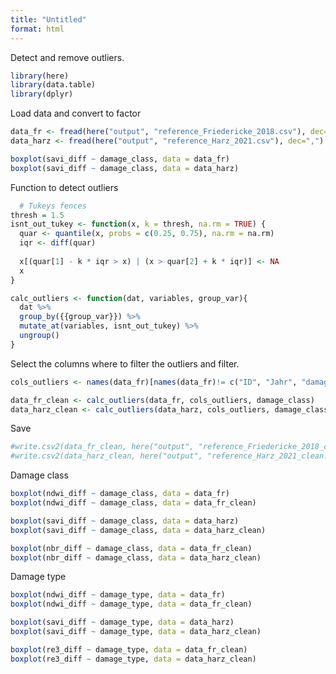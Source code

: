 ```yaml
---
title: "Untitled"
format: html
---
```


Detect and remove outliers.

```r
library(here)
library(data.table)
library(dplyr)
```

Load data and convert to factor

```r
data_fr <- fread(here("output", "reference_Friedericke_2018.csv"), dec=",")
data_harz <- fread(here("output", "reference_Harz_2021.csv"), dec=",")
```

```r
boxplot(savi_diff ~ damage_class, data = data_fr)
boxplot(savi_diff ~ damage_class, data = data_harz)
```

Function to detect outliers

```r
  # Tukeys fences
thresh = 1.5
isnt_out_tukey <- function(x, k = thresh, na.rm = TRUE) {
  quar <- quantile(x, probs = c(0.25, 0.75), na.rm = na.rm)
  iqr <- diff(quar)
  
  x[(quar[1] - k * iqr > x) | (x > quar[2] + k * iqr)] <- NA
  x
}

calc_outliers <- function(dat, variables, group_var){
  dat %>% 
  group_by({{group_var}}) %>%
  mutate_at(variables, isnt_out_tukey) %>% 
  ungroup()
}
```

Select the columns where to filter the outliers and filter.

```r
cols_outliers <- names(data_fr)[names(data_fr)!= c("ID", "Jahr", "damage_type", "damage_class")]  

data_fr_clean <- calc_outliers(data_fr, cols_outliers, damage_class)
data_harz_clean <- calc_outliers(data_harz, cols_outliers, damage_class)
```

Save

```r
#write.csv2(data_fr_clean, here("output", "reference_Friedericke_2018_clean.csv"), row.names=FALSE) 
#write.csv2(data_harz_clean, here("output", "reference_Harz_2021_clean.csv"), row.names=FALSE) 
```

Damage class

```r
boxplot(ndwi_diff ~ damage_class, data = data_fr)
boxplot(ndwi_diff ~ damage_class, data = data_fr_clean)

```

```r
boxplot(savi_diff ~ damage_class, data = data_harz)
boxplot(savi_diff ~ damage_class, data = data_harz_clean)

```

```r
boxplot(nbr_diff ~ damage_class, data = data_fr_clean)
boxplot(nbr_diff ~ damage_class, data = data_harz_clean)

```

Damage type

```r
boxplot(ndwi_diff ~ damage_type, data = data_fr)
boxplot(ndwi_diff ~ damage_type, data = data_fr_clean)

```

```r
boxplot(savi_diff ~ damage_type, data = data_harz)
boxplot(savi_diff ~ damage_type, data = data_harz_clean)

```

```r
boxplot(re3_diff ~ damage_type, data = data_fr_clean)
boxplot(re3_diff ~ damage_type, data = data_harz_clean)

```
